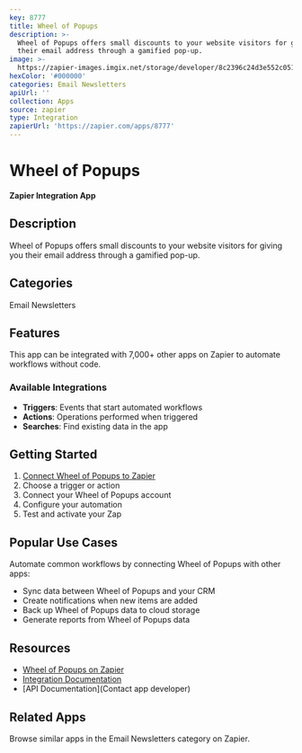```yaml
---
key: 8777
title: Wheel of Popups
description: >-
  Wheel of Popups offers small discounts to your website visitors for giving you
  their email address through a gamified pop-up.
image: >-
  https://zapier-images.imgix.net/storage/developer/8c2396c24d3e552c051f011f5b665ff6_3.png?auto=format%2Ccompress&ixlib=python-3.0.0&q=50
hexColor: '#000000'
categories: Email Newsletters
apiUrl: ''
collection: Apps
source: zapier
type: Integration
zapierUrl: 'https://zapier.com/apps/8777'
---
```

# Wheel of Popups

**Zapier Integration App**

## Description

Wheel of Popups offers small discounts to your website visitors for giving you their email address through a gamified pop-up.

## Categories

Email Newsletters

## Features

This app can be integrated with 7,000+ other apps on Zapier to automate workflows without code.

### Available Integrations

- **Triggers**: Events that start automated workflows
- **Actions**: Operations performed when triggered
- **Searches**: Find existing data in the app

## Getting Started

1. [Connect Wheel of Popups to Zapier](https://zapier.com/apps/8777)
2. Choose a trigger or action
3. Connect your Wheel of Popups account
4. Configure your automation
5. Test and activate your Zap

## Popular Use Cases

Automate common workflows by connecting Wheel of Popups with other apps:

- Sync data between Wheel of Popups and your CRM
- Create notifications when new items are added
- Back up Wheel of Popups data to cloud storage
- Generate reports from Wheel of Popups data

## Resources

- [Wheel of Popups on Zapier](https://zapier.com/apps/8777)
- [Integration Documentation](https://zapier.com/apps/8777/integrations)
- [API Documentation](Contact app developer)

## Related Apps

Browse similar apps in the Email Newsletters category on Zapier.

